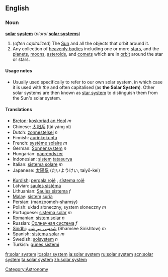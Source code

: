 ==English==

===Noun===
'''[[solar]] [[system]]''' (''plural'' '''[[solar systems]]''')
{{wikipedia}}
#(''often capitalized'') The [[Sun]] and all the objects that orbit around it.
#Any collection of [[heavenly bodies]] including one or more [[star]]s, and the [[planet]]s, [[moon]]s, [[asteroid]]s, and [[comet]]s which are in [[orbit]] around the star or stars.

====Usage notes====
*Usually used specifically to refer to our own solar system, in which case it is used with ''the'' and often capitalised (as '''the Solar System''').  Other solar systems are then known as [[star system]] to distinguish them from the Sun's solar system.

====Translations====
{{top}}
*[[Breton]]: [[koskoriad an Heol]] ''m''
*Chinese: [[太阳系]] (tài yáng xì)
*Dutch: [[zonnestelsel]] ''n''
*Finnish: [[aurinkokunta]]
*French: [[système solaire]] ''m''
*German: [[Sonnensystem]] ''n''
*Hungarian: [[naprendszer]]
*Indonesian: [[sistem]] [[tatasurya]]
*Italian: [[sistema solare]] ''m''
*Japanese: [[太陽系]] (たいようけい, taiyō-kei)
{{mid}}
*[[Kurdish]]: [[pergala rojê]] {{f}}, [[sîstema rojê]] {{f}}
*Latvian: [[saules sistēma]] {{f}}
*Lithuanian: [[Saulės sistema]] ''f''
*[[Malay]]: [[sistem]] [[suria]]
*Persian: {{FAchar|[[منظومه شمسی]]}} (manzoomeh-shamsy)
*Polish: układ słoneczny, system słoneczny ''m''
*Portuguese: [[sistema solar]] ''m''
*Romanian: [[sistem solar]] ''n''
*Russian: [[Солнечная система]] ''f''
*[[Sindhi]]: [[شَمسِي سِرِشتو]] (Shamsee Sirishtow) ''m''
*Spanish: [[sistema solar]] ''m''
*Swedish: [[solsystem]] ''n''
*Turkish: [[güneş sistemi]]
{{bottom}}

[[Category:Astronomy]]

[[fr:solar system]]
[[it:solar system]]
[[ja:solar system]]
[[ru:solar system]]
[[scn:solar system]]
[[ta:solar system]]
[[zh:solar system]]